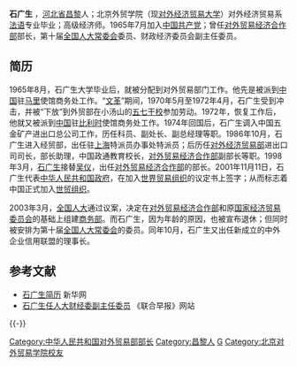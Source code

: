 {{Infobox_officeholder
| name = 石广生
| image name = 
| width = 200px| caption =
| now = {{flagdeco|PRC}}[[中华人民共和国|中华人民共和国]][[对外贸易经济合作部|对外贸易经济合作部]]部长
| term_start = 1998年3月
| term_end = 2003年3月
| premier = [[朱镕基|朱镕基]]
| deputy         = [[龙永图|龙永图]]等
| predecessor = [[吴仪|吴仪]]
| successor = [[吕福源|吕福源]]（部门改组后的[[中华人民共和国商务部|商务部]]部长）
| sex = 男
| different name =
| party = {{CPC}}
| Native place = [[河北省|河北省]][[秦皇岛市|秦皇岛市]][[昌黎县|昌黎县]]
| nationality = {{PRC}}
| date of birth = {{Birth year and age|1939|9}}
| place of birth = {{ROC}}[[河北省|河北省]][[秦皇岛市|秦皇岛市]][[昌黎县|昌黎县]]
| date of death = 
| place of death = 
| spouse = 
| relatives = 
| educate = 
* 北京外贸学院（现[[对外经济贸易大学|对外经济贸易大学]]）对外经济贸易系法语专业毕业
}}
'''石广生''' {{BD|1939年|9月|catIdx=S石}}，[[河北省|河北省]][[昌黎|昌黎]]人；北京外贸学院（现[[对外经济贸易大学|对外经济贸易大学]]）对外经济贸易系[[法语|法语]]专业毕业；高级经济师。1965年7月加入[[中国共产党|中国共产党]]；曾任[[对外贸易经济合作部|对外贸易经济合作部]]部长，第十届[[全国人大常委会|全国人大常委会]]委员、财政经济委员会副主任委员。

== 简历 ==
1965年8月，石广生大学毕业后，就被分配到对外贸易部门工作。他先是被派到[[中华人民共和国|中国]]驻[[马里|马里]]使馆商务处工作。“[[文革|文革]]”期间，1970年5月至1972年4月，石广生受到冲击，并被“下放”到外贸部在小汤山的[[五七干校|五七干校]]参加劳动。1972年，恢复工作后，他就又被派到[[中华人民共和国|中国]]驻[[比利时|比利时]]使馆商务处工作。1974年回国后，石广生调入中国五金矿产进出口总公司工作，历任科员、副处长、副总经理等职。1986年10月，石广生进入经贸部，出任驻[[上海|上海]]特派员办事处特派员；后历任[[中华人民共和国对外经济贸易部|对外经济贸易部]]进出口司司长，部长助理，中国政通教育校长，[[对外贸易经济合作部|对外贸易经济合作部]]副部长等职。1998年3月，[[石广生|石广生]]接替[[吴仪|吴仪]]，出任[[对外贸易经济合作部|对外贸易经济合作部]]的部长。2001年11月11日，石广生代表[[中华人民共和国政府|中华人民共和国政府]]，在加入[[世界贸易组织|世界贸易组织]]的议定书上签字；从而标志着中国正式加入[[世贸组织|世贸组织]]。

2003年3月，[[全国人大|全国人大]]通过议案，决定在[[对外贸易经济合作部|对外贸易经济合作部]]和原[[国家经济贸易委员会|国家经济贸易委员会]]的基础上组建[[商务部|商务部]]。而石广生，因为年龄的原因，也被宣布退休；但同时被安排为第十届[[全国人大常委会|全国人大常委会]]的委员。同年10月，石广生又出任新成立的中外企业信用联盟的理事长。

== 参考文献 ==
* [http://news.xinhuanet.com/misc/2002-03/01/content_295737.htm 石广生简历] {{Wayback|url=http://news.xinhuanet.com/misc/2002-03/01/content_295737.htm |date=20080221210431 }} 新华网
* [http://www.zaobao.com/special/npc/pages2/npc070303a.html 石广生任人大财经委副主任委员] {{Wayback|url=http://www.zaobao.com/special/npc/pages2/npc070303a.html |date=20070810185114 }} 《联合早报》网站

{{-}}
{{start box}}
{{s-before|[[吴仪|吴仪]]}}
{{s-title|[[中華人民共和國對外貿易經濟合作部|中華人民共和國對外貿易經濟合作部]]部長|1998年3月－2003年3月}}
{{s-none|部门撤销<br>[[中华人民共和国商务部|商务部]]部长：[[吕福源|吕福源]]}}
{{end box}}
{{第9届国务院|部门首长}}

{{DEFAULTSORT:S石}}
[[Category:中华人民共和国对外贸易部部长|Category:中华人民共和国对外贸易部部长]]
[[Category:昌黎人|Category:昌黎人]]
[[Category:石姓|G]]
[[Category:北京对外贸易学院校友|Category:北京对外贸易学院校友]]